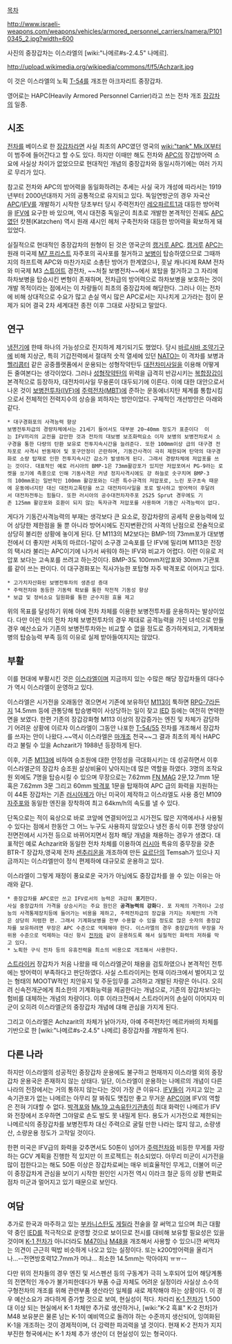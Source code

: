 [[목차]]

http://www.israeli-weapons.com/weapons/vehicles/armored_personnel_carriers/namera/P1010345_2.jpg?width=600

사진의 중장갑차는 이스라엘의 [wiki:"나메르#s-2.4.5" 나메르].

http://upload.wikimedia.org/wikipedia/commons/f/f5/Achzarit.jpg

이 것은 이스라엘의 노획 [[T-54]]를 개조한 아크자리트 중장갑차. 

영어로는 HAPC(Heavily Armored Personnel Carrier)라고 쓰는 전차 개조 [[장갑차]]의 일종.

== 시조 ==
[[전차]]를 베이스로 한 [[장갑차]]라면 사실 최초의 APC였던 영국의 [[wiki:"tank" Mk.IX]]부터 이 범주에 들어간다고 할 수도 있다. 하지만 이때만 해도 전차와 [[APC]]의 장갑방어력 소요에 사실상 차이가 없었으므로 현대적인 개념의 중장갑차와 동일시하기에는 여러 가지로 무리가 있다.

참고로 전차와 APC의 방어력을 동일화하려는 추세는 사실 국가 개성에 따라서는 1919년부터 2000년대까지 거의 공통적으로 유지되고 있다. 독일연방군의 경우 자국산 [[APC]]/[[IFV]]를 개발하기 시작한 당초부터 당시 주력전차인 [[레오파르트1]]과 대등한 방어력을 [[IFV]]에 요구한 바 있으며, 역시 대전중 독일군이 최초로 개발한 본격적인 전궤도 [[APC]]였던 캇첸(Kätzchen) 역시 원래 섀시인 헤처 구축전차와 대등한 방어력을 확보하게 돼 있었다.

실질적으로 현대적인 중장갑차의 원형이 된 것은 영국군의 [[캥거루 APC]]. [[캥거루]] [[APC]]는 원래 미국제 [[M7 프리스트]] 자주포의 곡사포를 철거하고 [[보병]]이 탑승하였으므로 그때까지의 하프트랙 APC와 마찬가지로 소총탄 방어가 한계였으나, 훗날 캐나다제 RAM 전차와 미국제 M3 [[스튜어트]] 경전차, ~~처칠 보병전차~~에서 포탑을 철거하고 그 자리에 하차보병을 탑승시킨 변형이 존재하며, 전차급의 방어력으로 하차보병을 보호하는 것이 개발 목적이라는 점에서는 이 차량들이 최초의 중장갑차에 해당한다. 그러나 이는 전차에 비해 상대적으로 수요가 많고 손실 역시 많은 APC로서는 지나치게 고가라는 점이 문제가 되어 결국 2차 세계대전 종전 이후 그대로 사장되고 말았다.

== 연구 ==
[[냉전]]기에 한때 하나의 가능성으로 진지하게 제기되기도 했었다. 당시 [[바르샤바 조약기구]]에 비해 지상군, 특히 기갑전력에서 절대적 숫적 열세에 있던 [[NATO]]는 이 격차를 보병과 [[헬리콥터]] 같은 공중플랫폼에서 운용되는 성형작약탄두 [[대전차미사일]]을 이용해 어떻게든 줄여본다는 생각이었다. 
그러나 [[성형작약탄]]의 위력을 급격히 반감시키는 [[복합장갑]]이 본격적으로 등장하자, 대전차미사일 무용론이 대두되기에 이른다. 이에 대한 대안으로서 나온 것이 [[보병전투차|보병전투차(IVF)]]에 [[주력전차|주력전차(MBT)]]에 준하는 운동에너지탄 체계를 통합시킴으로서 전체적인 전력지수의 상승을 꾀하자는 방안이었다. 구체적인 개선방안은 아래와 같다.

 * 대구경화포의 사격능력 향상
 보병전투차급의 경량차체에서는 21세기 들어서도 대부분 20~40mm 정도가 표준이다  이는 IFV끼리의 교전을 감안한 것과 전차의 대보병 보조화력요소 이자 보병의 보병전차로서 소구경을 통한 다량의 탄환 보유로 전투지속시간을 늘려준다. 또한 100mm이상 급의 대구경 전차포로 사격시 반동제어 및 포구안정이 곤란하며, 기동간사격이 극히 제한되며 탄약의 대구경화로 소량 탑재로 인한 전투지속시간 감소가 발생하게 된다. 그래서 경량차체에 저압포를 쓰는 것이다. 대표적인 예로 러시아의 BMP-1은 73mm활강포가 있지만 저압포여서 PG-9라는 로켓을 쏘기에 측풍으로 인해 기동사격은 커녕 정지사격시에도 걍 하늘로 솟구치며 BMP-3의 100mm포는 일반적인 100mm 활강포와는 다른 특수규격의 저압포로, 느린 포구초속 때문에 운동에너지탄 대신 대전차고폭탄을 쓰고 대전차미사일을 포로 발사하고 방어력이 후달려서 대전차전투는 힘들다. 또한 러시아의 공수대전차자주포 2S25 Sprut 경우에도 기존 125mm 활강포와 호환이 되지 않는 독자규격 저압포를 사용하며 기동간 사격능력이 없다.

게다가 기동간사격능력의 부재는 생각보다 큰 요소로, 장갑차량의 공세적 운용능력에 있어 상당한 제한점을 둘 뿐 아니라 방어시에도 진지변환간의 사격의 난점으로 전술적으로 상당히 불리한 상황에 놓이게 된다. 단 M113의 M2보다는 BMP-1의 73mm포가 대보병전에서 더 좋지만 서독의 마르더-1같이 소구경 고속포를 단 IFV에 밀리며 M113은 전장의 택시라 불리는 APC이기에 나가서 싸워야 하는 IFV와 비교가 어렵다. 이런 이유로 저압포 보다는 고속포를 쓰려고 하는것이다. BMP-3도 100mm저압포와 30mm 기관포를 같이 쓰는 판이다.
이 대구경화포는 직사가능한 포탑형 자주 박격포로 이어지고 있다.

 * 고가치자산화된 보병전투차의 생존성 증대
 * 주력전차와 동등한 기동력 확보를 통한 작전적 기동성 향상
 * 보급 및 정비소요 일원화를 통한 군수지원 효율 제고

위의 목표를 달성하기 위해 아예 전차 차체를 이용한 보병전투차를 운용하자는 발상이었다. 다만 이런 식의 전차 차체 보병전투차의 경우 제대로 공격능력을 가진 녀석으로 만들 경우 예산소요가 기존의 보병전투차와는 비교할 수 없을 정도로 증가하게되고, 기계화보병의 탑승능력 부족 등의 이유로 실제 받아들여지지는 않았다. 

== 부활 ==
이를 현대에 부활시킨 것은 [[이스라엘]]이며 지금까지 있는 수많은 해당 장갑차들의 대다수가 역시 이스라엘이 운영하고 있다.

이스라엘은 시가전을 오래동안 겪으면서 기존에 보유하던 [[M113]]이 툭하면 [[RPG-7]]라든지 14.5mm 등에 관통당해 탑승병력이 사상당하는 일이 잦고 [[IED]] 등에는 여전히 연약한 면을 보였다. 한편 기존의 장갑강화형 M113 이상의 장갑증가는 엔진 및 차체가 감당하기 어려운 상황에 이르자 이스라엘이 그동안 나포한 [[T-54/55]] 전차를 개조해서 장갑차를 쓰자는 안이 나왔다.~~역시 이스라엘은 [[마개조]] 천국~~그 결과 최초의 제식 HAPC라고 불릴 수 있을 Achzarit가 1988년 등장하게 된다.

이후, 기존 [[M113]]에 비하여 승조원에 대한 안정성을 극대화시키는 데 성공하면서 이후 이스라엘군의 장갑차 승조원 살상비율이 낮아지는데 많은 역할을 하였다. 3명의 조작요원 외에도 7명을 탑승시킬 수 있으며 무장으로는 7.62mm [[FN MAG]] 2문,12.7mm 1문 혹은 7.62mm 3문 그리고 60mm [[박격포]] 1문을 탑재하여 APC 급의 화력을 지원하는 이 44톤 장갑차는 기존 [[러시아]]제가 아닌 미국이 제작하고 이스라엘도 사용 중인 M109 [[자주포]]와 동일한 엔진을 장착하여 최고 64km/h의 속도를 낼 수 있다.

단독으로는 적이 육상으로 바로 코앞에 연결되어있고 시가전도 많은 지역에서나 사용될 수 있다는 점에서 한동안 그 어느 누구도 사용하지 않았으나 냉전 종식 이후 전쟁 양상이 전면전에서 시가전 등으로 바뀌어지면서 점차 해당 개념을 채용하는 경우가 생겼다. 대표적인 예로 Achzarit와 동일한 전차 차체를 이용하여 [[러시아]] 특유의 중무장을 갖춘 BTR-T 장갑차,영국제 전차 [[센추리온]]을 개조하여 만든 [[요르단]]의 Temsah가 있으나 지금까지는 이스라엘만이 정식 편제하에 대규모로 운용하고 있다.

이스라엘이 그렇게 재정이 풍요로운 국가가 아님에도 중장갑차를 쓸 수 있는 이유는 아래와 같다.

 * 중장갑차를 APC로만 쓰고 IFV로서의 능력은 과감히 '''포기'''한다.
 사실 중장갑차의 가격을 상승시키는 주요 원인은 '''공격능력의 강화'''다. 포 자체의 가격이나 고성능의 사격통제장치등에 들어가는 비용을 제하고, 주력전차급의 장갑을 가지는 차체만의 가격은 상당히 저렴한 편. 그래서 기계화보병을 전부 수용할 수 있을 정도로 많은 숫자의 중장갑차를 보유하려면 무장은 APC 수준으로 억제해야 한다. 이스라엘의 경우 중장갑차의 무장을 자위용 수준으로 억제하는 대신 항시 [[전차]]와 같이 운용하도록 해서 실질적인 화력의 저하를 막고 있다.
 * 노획한 구식 전차 등의 유휴전력을 최소의 비용으로 개조해서 사용한다.

[[스트라이커]] 장갑차가 처음 나왔을 때 이스라엘군이 채용을 검토하였으나 본격적인 전투에는 방어력이 부족하다고 판단하였다. 사실 스트라이커는 현재 이라크에서 벌어지고 있는 형태의 MOOTW적인 치안유지 및 주둔임무를 고려하고 개발된 차량은 아니다. 오히려 신속전개군에게 최소한의 기계화능력을 제공한다는 개념으로, 기존의 장갑차보다는 험비를 대체하는 개념의 차량이다. 이후 이라크전에서 스트라이커의 손실이 이어지자 미군이 오히려 이스라엘군의 중장갑차 개념에 대해 관심을 가지게 된다.

그리고 이스라엘은 Achzarit의 차체가 낡아가자, 아예 주력전차인 메르카바의 차체를 기반으로 한 [wiki:"나메르#s-2.4.5" 나메르] 중장갑차를 개발하게 된다.

== 다른 나라 ==
하지만 이스라엘의 성공적인 중장갑차 운용에도 불구하고 현재까지 이스라엘 외의 중장갑차 운용국은 존재하지 않는 상태다. 일단, 이스라엘이 운용하는 나메르의 개념이 다른 나라의 전장에서는 거의 통하지 않는다는 것이 가장 큰 이유다. [[IFV]]들이 가지고 있는 고속기관포가 없는 나메르는 아무리 잘 봐줘도 맷집만 좋고 무거운 [[APC]]이며 IFV의 역할은 전혀 기대할 수 없다. [[박격포]]와 [[Mk.19 고속유탄기관총]]이 최대 화력인 나메르가 IFV와 전장에서 조우하면 그야말로 손도 발도 못 내밀게 된다. 용도가 시가전으로 제한되는 나메르식의 중장갑차를 보병전투차 대신 주력으로 굴릴 만한 나라는 많지 않고, 소량생산, 소량운용 정도가 고작일 것이다.

한편 미국은 IFV급의 화력을 갖추면서도 50톤이 넘어가 [[주력전차]]와 비등한 무게를 자랑하는 GCV 계획을 진행한 적 있지만 이 프로젝트는 취소되었다. 아무리 미군이 시가전을 많이 접한다고는 해도 50톤 이상은 장갑차로써는 매우 비효율적인 무게고, 더불어 미군이 중장갑차게 관심을 보이기 시작한 원인인 시가전 역시 이라크 철군 등의 상황 변화로 점차 미군과 멀어지고 있기 때문으로 보인다.

== 여담 ==
추가로 한국과 마주하고 있는 [[부카니스탄]]도 [[게릴라]] 전술을 잘 써먹고 있으며 최근 대활약 중인 [[IED]]를 적극적으로 운영할 것으로 보이므로 전시를 대비해 보유할 필요성은 있을 것이며 [[K-1 전차]]가 아니더라도 [[M47]]이나 [[M48]]을 개조해서 사용할 수 있으니깐 써먹자는 의견이 근근히 떡밥 비슷하게 나오고 있는 실정이다. 또는 k200방어력을 올리거나...--전면방호력12.7mm가 머냐... 최소한 14.5mm는 막아야지 ㅠㅠ--

다만 위의 전차들의 경우 엔진 및 서스펜션 등의 구동계가 극히 노후되어 있어 해당계통의 전면적인 개수가 불가피한데다가 부품 수급 자체도 어려운 실정이라 사실상 소수의 구형전차의 개조를 위해 관련부품 생산라인 일체를 새로 제작해야 하는 상황이다. 이 경우 예산소요가 과다하게 증가할 것으로 보여, 현실성이 적다.
차라리 [[K-1 전차]]가 1,500대 이상 되는 현실에서 K-1 차체만 추가로 생산하거나, [wiki:"K-2 흑표" K-2 전차]가 M48 보유분은 물론 남는 K-1이 예비역으로 돌려야 하는 수준까지 생산되어, 잉여화된 K-1을 개조하는 것이 경제적이며, 더 강력한 파괴력을 낼 것이다. 현재 K-2 전차가 지지부진한 형국에서는 K-1 차체 추가 생산이 더 현실성이 있는 형국이다.
